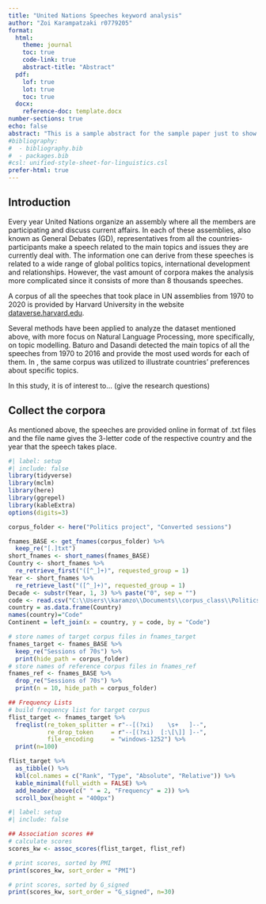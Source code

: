 ---
title: "United Nations Speeches keyword analysis"
author: "Zoi Karampatzaki r0779205"
format:
  html:
    theme: journal
    toc: true
    code-link: true
    abstract-title: "Abstract"
  pdf:
    lof: true
    lot: true
    toc: true
  docx:
    reference-doc: template.docx
number-sections: true
echo: false
abstract: "This is a sample abstract for the sample paper just to show how you can add an abstract. It's not necessary, but you could if you wanted."
#bibliography:
#  - bibliography.bib
#  - packages.bib
#csl: unified-style-sheet-for-linguistics.csl
prefer-html: true
---

## Introduction

Every year United Nations organize an assembly where all the members are participating and discuss current affairs. In each of these assemblies, also known as General Debates (GD), representatives from all the countries-participants make a speech related to the main topics and issues they are currently deal with. The information one can derive from these speeches is related to a wide range of global politics topics, international development and relationships. However, the vast amount of corpora makes the analysis more complicated since it consists of more than 8 thousands speeches.

A corpus of all the speeches that took place in UN assemblies from 1970 to 2020 is provided by Harvard University in the website [dataverse.harvard.edu](https://dataverse.harvard.edu/dataset.xhtml?persistentId=doi:10.7910/DVN/0TJX8Y).

Several methods have been applied to analyze the dataset mentioned above, with more focus on Natural Language Processing, more specifically, on topic modelling. Baturo and Dasandi \cite{} detected the main topics of all the speeches from 1970 to 2016 and provide the most used words for each of them. In \cite{}, the same corpus was utilized to illustrate countries' preferences about specific topics.

In this study, it is of interest to... (give the research questions)

## Collect the corpora

As mentioned above, the speeches are provided online in format of .txt files and the file name gives the 3-letter code of the respective country and the year that the speech takes place.

```{r}
#| label: setup
#| include: false
library(tidyverse)
library(mclm)
library(here)
library(ggrepel)
library(kableExtra)
options(digits=3)

corpus_folder <- here("Politics project", "Converted sessions")

fnames_BASE <- get_fnames(corpus_folder) %>% 
  keep_re("[.]txt")
short_fnames <- short_names(fnames_BASE)
Country <- short_fnames %>%
  re_retrieve_first("([^_]+)", requested_group = 1)
Year <- short_fnames %>%
  re_retrieve_last("([^_]+)", requested_group = 1)
Decade <- substr(Year, 1, 3) %>% paste("0", sep = "") 
code <- read.csv("C:\\Users\\karamzo\\Documents\\corpus_class\\Politics project\\countries_codes.csv", header=TRUE, stringsAsFactors=FALSE)
country = as.data.frame(Country)
names(country)="Code"
Continent = left_join(x = country, y = code, by = "Code")

# store names of target corpus files in fnames_target
fnames_target <- fnames_BASE %>%
  keep_re("Sessions of 70s") %>%
  print(hide_path = corpus_folder)
# store names of reference corpus files in fnames_ref
fnames_ref <- fnames_BASE %>%
  drop_re("Sessions of 70s") %>%
  print(n = 10, hide_path = corpus_folder)

## Frequency Lists
# build frequency list for target corpus
flist_target <- fnames_target %>%
  freqlist(re_token_splitter = r"--[(?xi)    \s+   ]--", 
           re_drop_token     = r"--[(?xi)  [:\[\]] ]--", 
           file_encoding     = "windows-1252") %>%
  print(n=100)

```

```{r}
flist_target %>% 
  as_tibble() %>% 
  kbl(col.names = c("Rank", "Type", "Absolute", "Relative")) %>% 
  kable_minimal(full_width = FALSE) %>% 
  add_header_above(c(" " = 2, "Frequency" = 2)) %>% 
  scroll_box(height = "400px")
```

```{r}
#| label: setup
#| include: false

## Association scores ##
# calculate scores
scores_kw <- assoc_scores(flist_target, flist_ref)

# print scores, sorted by PMI
print(scores_kw, sort_order = "PMI")

# print scores, sorted by G_signed
print(scores_kw, sort_order = "G_signed", n=30)

```
